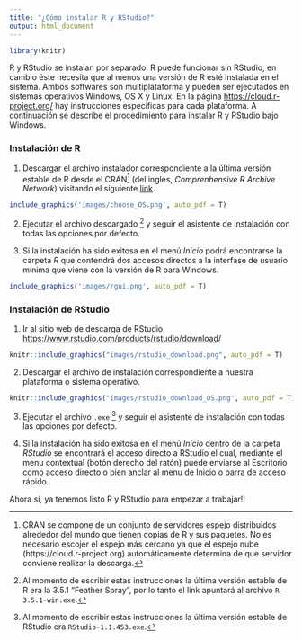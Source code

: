 ```yaml
---
title: "¿Cómo instalar R y RStudio?"
output: html_document
---
```


```r
library(knitr)
```


R y RStudio se instalan por separado. R puede funcionar sin RStudio, en cambio éste necesita que al menos una versión de R esté instalada en el sistema. Ambos softwares son multiplataforma y pueden ser ejecutados en sistemas operativos Windows, OS X  y Linux. En la página [https://cloud.r-project.org/](https://cloud.r-project.org/) hay instrucciones específicas para cada plataforma. A continuación se describe el procedimiento para instalar R y RStudio bajo Windows.

### Instalación de R

1) Descargar el archivo instalador correspondiente a la última versión estable de R desde el CRAN[^1] (del inglés, _Comprenhensive R Archive Network_) visitando el siguiente [link](https://cloud.r-project.org/bin/windows/base/release.htm). 

```r
include_graphics('images/choose_OS.png', auto_pdf = T)
```

[^1]: CRAN se compone de un conjunto de servidores espejo distribuidos alrededor del mundo que tienen copias de R y sus paquetes. No es necesario escojer el espejo más cercano ya que el espejo nube (https://cloud.r-project.org) automáticamente determina de que servidor conviene realizar la descarga.

2) Ejecutar el archivo descargado [^2] y seguir el asistente de instalación con todas las opciones por defecto. 

[^2]: Al momento de escribir estas instrucciones la última versión estable de R era la 3.5.1 "Feather Spray", por lo tanto el link apuntará al archivo `R-3.5.1-win.exe`. 

3) Si la instalación ha sido exitosa en el menú _Inicio_ podrá encontrarse la carpeta _R_ que contendrá dos accesos directos a la interfase de usuario mínima que viene con la versión de R para Windows.

```r
include_graphics('images/rgui.png', auto_pdf = T)
```

### Instalación de RStudio

1) Ir al sitio web de descarga de RStudio [https://www.rstudio.com/products/rstudio/download/](https://www.rstudio.com/products/rstudio/download/)

```r
knitr::include_graphics("images/rstudio_download.png", auto_pdf = T)
```

2) Descargar el archivo de instalación correspondiente a nuestra plataforma o sistema operativo. 

```r
knitr::include_graphics("images/rstudio_download_OS.png", auto_pdf = T)
```

3) Ejecutar el archivo `.exe` [^3] y seguir el asistente de instalación con todas las opciones por defecto.

[^3]: Al momento de escribir estas instrucciones la última versión estable de RStudio era  `RStudio-1.1.453.exe`. 

4) Si la instalación ha sido exitosa en el menú _Inicio_ dentro de la carpeta _RStudio_  se encontrará el acceso directo a RStudio el cual, mediante el menu contextual (botón derecho del ratón) puede enviarse al Escritorio como acceso directo o bien anclar al menu de Inicio o barra de acceso rápido.
   
Ahora sí, ya tenemos listo R y RStudio para empezar a trabajar!!